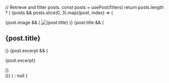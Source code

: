 
  // Retrieve and filter posts.
  const posts = usePost(filters)
  return posts.length ? (
    <Grid col="1|1|2|3" gap="6|8">
      {posts &&
        posts.slice(0, 3).map((post, index) => (
          <div key={index} mb="8">
            <article>
              {post.image && (
                <Link href={post.slug} display="block">
                  <Image
                    src={post.image}
                    title={post.title}
                    alt={post.title}
                    rounded="md"
                    overflow="hidden"
                  />
                </Link>
              )}
              {post.title && (
                <Link href={post.slug}>
                  <h2
                    variant="heading.h2"
                    my="4"
                    fontFamily="body"
                    lineHeight="normal"
                    fontWeight="semibold"
                    fontSize="xl"
                  >
                    {post.title}
                  </h2>
                </Link>
              )}
              {post.excerpt && (
                <p mt="1" fontSize="lg">
                  {post.excerpt}
                </p>
              )}
            </article>
          </div>
        ))}
    </Grid>
  ) : null
}
